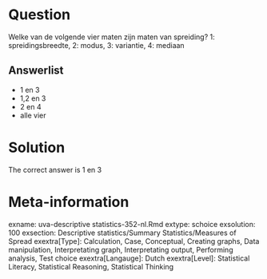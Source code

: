 Question
========

Welke van de volgende vier maten zijn maten van spreiding? 1: spreidingsbreedte, 2: modus, 3: variantie, 4: mediaan

Answerlist
----------
* 1 en 3
* 1,2 en 3
* 2 en 4
* alle vier

Solution
========

The correct answer is  1 en 3

Meta-information
================
exname: uva-descriptive statistics-352-nl.Rmd
extype: schoice
exsolution: 100
exsection: Descriptive statistics/Summary Statistics/Measures of Spread
exextra[Type]: Calculation, Case, Conceptual, Creating graphs, Data manipulation, Interpretating graph, Interpretating output, Performing analysis, Test choice
exextra[Langauge]: Dutch
exextra[Level]: Statistical Literacy, Statistical Reasoning, Statistical Thinking
